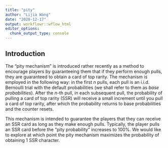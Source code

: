 ```yaml
---
title: "pity"
author: "Lijia Wang"
date: "2020-12-17"
output: workflowr::wflow_html
editor_options:
  chunk_output_type: console
---
```


## Introduction

The "pity mechanism" is introduced rather recently as a method to encourage players by guaranteeing them that if they perform enough pulls, they are guaranteed to obtain a card of top rarity. The mechanism is employed in the following way: in the first $n$ pulls, each pull is an i.i.d. Bernoulli trial with the default probabilities (we shall refer to them as *base probabilities*). After the *n*-th pull, in each subsequent pull, the probability of pulling a card of top rarity (SSR) will receive a small increment until you pull a card of top rarity, after which the probability returns to base probabilities and the counter resets. 

This mechanism is intended to guarantee the players that they can receive an SSR card as long as they make enough pulls. Typically, the player pulls an SSR card before the "pity probability" increases to 100%. We would like to explore at which point the pity mechanism maximizes the probability of obtaining 1 SSR character. 

```r

```

